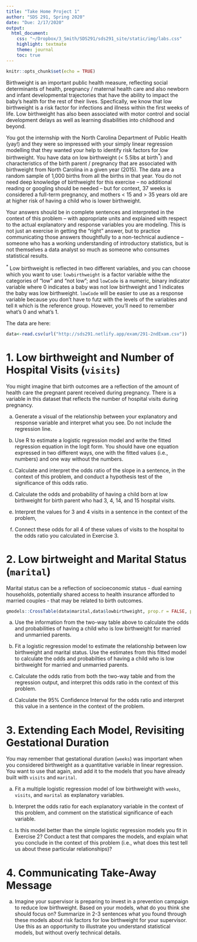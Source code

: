 ```yaml
---
title: "Take Home Project 1"
author: "SDS 291, Spring 2020"
date: "Due: 2/17/2020"
output:
  html_document:
    css: "~/Dropbox/3_Smith/SDS291/sds291_site/static/img/labs.css"
    highlight: textmate
    theme: journal
    toc: true
---
```


```r
knitr::opts_chunk$set(echo = TRUE)
```

Birthweight is an important public health measure, reflecting social determinants of health, pregnancy / maternal health care and also newborn and infant developmental trajectories that have the ability to impact the baby's health for the rest of their lives. Specfically, we know that low birthweight is a risk factor for infections and illness within the first weeks of life. Low birthweight has also been associated with motor control and social development delays as well as learning disabilities into childhood and beyond. 

You got the internship with the North Carolina Department of Public Health (yay!) and they were so impressed with your simply linear regression modelling that they wanted your help to identify risk factors for *low* birthweight. You have data on low birthweight (< 5.5lbs at birth$^*$) and characteristics of the birth parent / pregnancy that are associated with birthweight from North Carolina in a given year (2015). The data are a random sample of 1,000 births from all the births in that year. You do not need deep knowledge of birthweight for this exercise -- no additional reading or googling should be needed -- but for context, 37 weeks is considered a full-term pregnancy, and mothers < 15 and > 35 years old are at higher risk of having a child who is lower birthweight.

Your answers should be in complete sentences and interpreted in the context of this problem -- with appropriate units and explained with respect to the actual explanatory and response variables you are modeling. This is not just an exercise in getting the "right" answer, but to practice communicating those answers thoughtfully to a non-technical audience -- someone who has a working understanding of introductory statistics, but is not themselves a data analyst so much as someone who consumes statistical results.

$^*$ Low birthweight is reflected in two different variables, and you can choose which you want to use: `lowbirthweight` is a factor variable withe the categories of  "low" and "not low"; and `lowCode` is a numeric, binary indicator variable where 0 indicates a baby was not low birthweight and 1 indicates the baby was low birthweight. `lowCode` will be easier to use as a response variable because you don't have to futz with the levels of the variables and tell `R` which is the reference group. However, you'll need to remember what's 0 and what's 1. 

The data are here:
```r
data<-read.csv(url("http://sds291.netlify.app/exam/291-2ndExam.csv"))
```

# 1. Low birthweight and Number of Hospital Visits (`visits`)

You might imagine that birth outcomes are a reflection of the amount of health care the pregnant parent received during pregnancy. There is a variable in this dataset that reflects the number of hospital visits during pregnancy. 

a. Generate a visual of the relationship between your explanatory and response variable and interpret what you see. Do not include the regression line.

b. Use R to estimate a logistic regression model and write the fitted regression equation in the logit form. You should have one equation expressed in two different ways, one with the fitted values (i.e., numbers) and one way without the numbers.

c. Calculate and interpret the odds ratio of the slope in a sentence, in the context of this problem, and conduct a hypothesis test of the significance of this odds ratio.

d. Calculate the odds and probability of having a child born at low birthweight for birth parent who had 3, 4, 14, and 15 hospital visits. 

e. Interpret the values for 3 and 4 visits in a sentence in the context of the problem, 
f. Connect these odds for all 4 of these values of visits to the hospital to the odds ratio you calculated in Exercise 3.


# 2. Low birtweight and Marital Status (`marital`)

Marital status can be a reflection of socioeconomic status - dual earning households, potentially shared access to health insurance afforded to married couples - that may be related to birth outcomes. 

```r
gmodels::CrossTable(data$marital,data$lowbirthweight, prop.r = FALSE, prop.c=FALSE,prop.t = FALSE, prop.chisq = FALSE)
```

a. Use the information from the two-way table above to calculate the odds and probabilities of having a child who is low birthweight for married and unmarried parents.

b. Fit a logistic regression model to estimate the relationship between low birthweight and marital status. Use the estimates from this fitted model to calculate the odds and probabilties of having a child who is low birthweight for married and unmarried parents.

c. Calculate the odds ratio from both the two-way table and from the regression output, and interpret this odds ratio in the context of this problem.

d. Calculate the 95% Confidence Interval for the odds ratio and interpret this value in a sentence in the context of the problem.

# 3. Extending Each Model, Revisiting Gestational Duration

You may remember that gestational duration (`weeks`) was important when you considered birthweight as a quantitative variable in linear regression. You want to use that again, and add it to the models that you have already built with `visits` and `marital`.

a. Fit a multiple logistic regression model of low birthweight with `weeks`, `visits`, and `marital` as explanatory variables. 

b. Interpret the odds ratio for each explanatory variable in the context of this problem, and comment on the statistical significance of each variable.

c. Is this model better than the simple logistic regression models you fit in Exercise 2? Conduct a test that compares the models, and explain what you conclude in the context of this problem (i.e., what does this test tell us about these particular relationships)?

# 4. Communicating Take-Away Message

a. Imagine your supervisor is preparing to invest in a prevention campaign to reduce low birthweight. Based on your models, what do you think she should focus on? Summarize in 2-3 sentences what you found through these models about risk factors for low birthweight for your supervisor. Use this as an opportunity to illustrate you understand statistical models, but without overly technical details.

